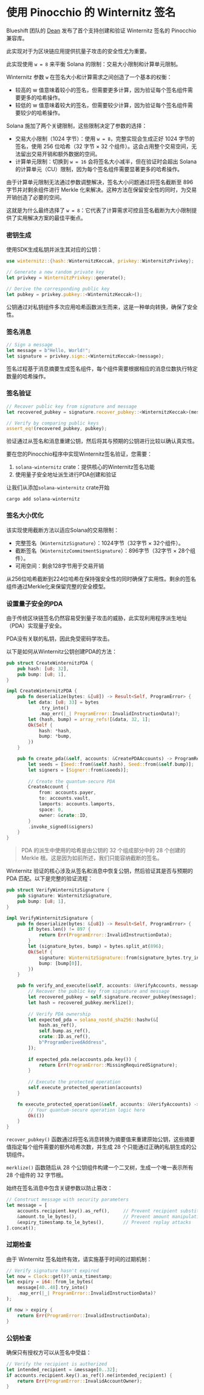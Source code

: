 
# 使用 Pinocchio 的 Winternitz 签名

Blueshift 团队的 [Dean](https://x.com/deanmlittle) 发布了首个支持创建和验证 Winternitz 签名的 Pinocchio 兼容库。

此实现对于为区块链应用提供抗量子攻击的安全性尤为重要。

<ArticleSection name="Introduction" id="introduction" level="h2" />

此实现使用 `w = 8` 来平衡 Solana 的限制：交易大小限制和计算单元限制。

Winternitz 参数 `w` 在签名大小和计算需求之间创造了一个基本的权衡：
- 较高的 w 值意味着较小的签名，但需要更多计算，因为验证每个签名组件需要更多的哈希操作。
- 较低的 w 值意味着较大的签名，但需要较少计算，因为验证每个签名组件需要较少的哈希操作。

Solana 施加了两个关键限制，这些限制决定了参数的选择：
- 交易大小限制（1024 字节）：使用 `w = 8`，完整实现会生成正好 1024 字节的签名，使用 256 位哈希（32 字节 × 32 个组件）。这会占用整个交易空间，无法留出交易开销和额外数据的空间。
- 计算单元限制：切换到 `w = 16` 会将签名大小减半，但在验证时会超出 Solana 的计算单元（CU）限制，因为每个签名组件需要显著更多的哈希操作。

由于计算单元限制无法通过参数调整解决，签名大小问题通过将签名截断至 896 字节并对剩余组件进行 Merkle 化来解决。这种方法在保留安全性的同时，为交易开销创造了必要的空间。

这就是为什么最终选择了 `w = 8`：它代表了计算需求可控且签名截断为大小限制提供了实用解决方案的最佳平衡点。

### 密钥生成

使用SDK生成私钥并派生其对应的公钥：

```rust
use winternitz::{hash::WinternitzKeccak, privkey::WinternitzPrivkey};

// Generate a new random private key
let privkey = WinternitzPrivkey::generate();

// Derive the corresponding public key
let pubkey = privkey.pubkey::<WinternitzKeccak>();
```

公钥通过对私钥组件多次应用哈希函数派生而来，这是一种单向转换，确保了安全性。

### 签名消息

```rust
// Sign a message
let message = b"Hello, World!";
let signature = privkey.sign::<WinternitzKeccak>(message);
```

签名过程基于消息摘要生成签名组件，每个组件需要根据相应的消息位数执行特定数量的哈希操作。

### 签名验证

```rust
// Recover public key from signature and message
let recovered_pubkey = signature.recover_pubkey::<WinternitzKeccak>(message);

// Verify by comparing public keys
assert_eq!(recovered_pubkey, pubkey);
```

验证通过从签名和消息重建公钥，然后将其与预期的公钥进行比较以确认真实性。

<ArticleSection name="Implementation" id="implementation" level="h2" />

要在您的Pinocchio程序中实现Winternitz签名验证，您需要：
1. `solana-winternitz` crate：提供核心的Winternitz签名功能
2. 使用量子安全地址派生进行PDA创建和验证

让我们从添加`solana-winternitz` crate开始

```
cargo add solana-winternitz
```

### 签名大小优化

该实现使用截断方法以适应Solana的交易限制：
- 完整签名（`WinternitzSignature`）：1024字节（32字节 × 32个组件）。
- 截断签名（`WinternitzCommitmentSignature`）：896字节（32字节 × 28个组件）。
- 可用空间：剩余128字节用于交易开销

从256位哈希截断到224位哈希在保持强安全性的同时确保了实用性。剩余的签名组件通过Merkle化来保留完整的安全模型。

### 设置量子安全的PDA

由于传统区块链签名仍然容易受到量子攻击的威胁，此实现利用程序派生地址（PDA）实现量子安全。

PDA没有关联的私钥，因此免受密码学攻击。

以下是如何从Winternitz公钥创建PDA的方法：

```rust
pub struct CreateWinternitzPDA {
    pub hash: [u8; 32],
    pub bump: [u8; 1],
}

impl CreateWinternitzPDA {
    pub fn deserialize(bytes: &[u8]) -> Result<Self, ProgramError> {
        let data: [u8; 33] = bytes
            .try_into()
            .map_err(|_| ProgramError::InvalidInstructionData)?;
        let (hash, bump) = array_refs![&data, 32, 1];
        Ok(Self {
            hash: *hash,
            bump: *bump,
        })
    }

    pub fn create_pda(&self, accounts: &CreatePDAAccounts) -> ProgramResult {
        let seeds = [Seed::from(&self.hash), Seed::from(&self.bump)];
        let signers = [Signer::from(&seeds)];
        
        // Create the quantum-secure PDA
        CreateAccount {
            from: accounts.payer,
            to: accounts.vault,
            lamports: accounts.lamports,
            space: 0,
            owner: &crate::ID,
        }
        .invoke_signed(&signers)
    }
}
```

> PDA 的派生中使用的哈希是由公钥的 32 个组成部分中的 28 个创建的 Merkle 根。这是因为如前所述，我们只能容纳截断的签名。

Winternitz 验证的核心涉及从签名和消息中恢复公钥，然后验证其是否与预期的 PDA 匹配。以下是完整的验证流程：

```rust
pub struct VerifyWinternitzSignature {
    pub signature: WinternitzSignature,
    pub bump: [u8; 1],
}

impl VerifyWinternitzSignature {
    pub fn deserialize(bytes: &[u8]) -> Result<Self, ProgramError> {
        if bytes.len() != 897 {
            return Err(ProgramError::InvalidInstructionData);
        }
        let (signature_bytes, bump) = bytes.split_at(896);
        Ok(Self {
            signature: WinternitzSignature::from(signature_bytes.try_into().unwrap()),
            bump: [bump[0]],
        })
    }

    pub fn verify_and_execute(&self, accounts: &VerifyAccounts, message: &[u8]) -> ProgramResult {
        // Recover the public key from signature and message
        let recovered_pubkey = self.signature.recover_pubkey(message);
        let hash = recovered_pubkey.merklize();
        
        // Verify PDA ownership
        let expected_pda = solana_nostd_sha256::hashv(&[
            hash.as_ref(),
            self.bump.as_ref(),
            crate::ID.as_ref(),
            b"ProgramDerivedAddress",
        ]);
        
        if expected_pda.ne(accounts.pda.key()) {
            return Err(ProgramError::MissingRequiredSignature);
        }
        
        // Execute the protected operation
        self.execute_protected_operation(accounts)
    }

    fn execute_protected_operation(&self, accounts: &VerifyAccounts) -> ProgramResult {
        // Your quantum-secure operation logic here
        Ok(())
    }
}
```

`recover_pubkey()` 函数通过将签名消息转换为摘要值来重建原始公钥，这些摘要值指定每个组件需要的额外哈希次数，并生成 28 个只能通过正确的私钥生成的公钥组件。

`merklize()` 函数随后从 28 个公钥组件构建一个二叉树，生成一个唯一表示所有 28 个组件的 32 字节根。

<ArticleSection name="安全注意事项" id="security-considerations" level="h2" />

始终在签名消息中包含关键参数以防止篡改：

```rust
// Construct message with security parameters
let message = [
    accounts.recipient.key().as_ref(),     // Prevent recipient substitution
    &amount.to_le_bytes(),                 // Prevent amount manipulation
    &expiry_timestamp.to_le_bytes(),       // Prevent replay attacks
].concat();
```

### 过期检查

由于 Winternitz 签名始终有效，请实施基于时间的过期机制：

```rust
// Verify signature hasn't expired
let now = Clock::get()?.unix_timestamp;
let expiry = i64::from_le_bytes(
    message[40..48].try_into()
    .map_err(|_| ProgramError::InvalidInstructionData)?
);

if now > expiry {
    return Err(ProgramError::InvalidInstructionData);
}
```

### 公钥检查

确保只有授权方可以从签名中受益：

```rust
// Verify the recipient is authorized
let intended_recipient = &message[0..32];
if accounts.recipient.key().as_ref().ne(intended_recipient) {
    return Err(ProgramError::InvalidAccountOwner);
}
```
